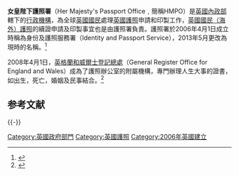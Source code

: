 {{noteTA
|G1=PoliticiansUK
|G2=地名
|G3=UK Government
}}
{{expand|time=2013-07-14T04:37:24+00:00}}
{{Infobox government agency
|agency_name     = 英國護照署
|nativename      = Her Majesty's Passport Office
|agency_type     = 
|seal            = 
|seal_width      = 
|formed          = {{Start date|2006|4|1}}
|preceding1      = 身份及護照服務署
|dissolved       =
|superseding     =
|jurisdiction    = {{UK}}
|headquarters    = [[英國|英國]][[倫敦|倫敦]]馬香街2號
|employees       = 3,180 (2013)
|budget          = 
|minister1_name  = 
|minister1_pfo   = 
|parent_department = [[英國內政部|英國內政部]]
|child1_agency     =  英格蘭及威爾斯總登記處
|website         = [https://www.gov.uk/government/organisations/hm-passport-office HM Passport Office]
|footnotes       =
}}
'''女皇陛下護照署'''（Her Majesty's Passport Office﹐簡稱HMPO）是[[英國|英國]][[內政部_(英國)|內政部]]轄下的[[英國政府行政機構|行政機構]]，為全球[[英國國民|英國國民]]處理[[英國護照|英國護照]]申請和印製工作，[[英國國民（海外）護照|英國國民（海外）護照]]的續證申請及印製事宜也是由護照署負責。護照署於2006年4月1日成立時稱為身份及護照服務署（Identity and Passport Service），2013年5月更改為現時的名稱。<ref>{{cite web |url=https://www.gov.uk/government/organisations/hm-passport-office/about#what-we-do |title=About - HM Passport Office - Inside Government - GOV.UK#what-we-do |accessdate=2013-07-14}}</ref>

2008年4月1日，[[英格蘭和威爾士登記總處|英格蘭和威爾士登記總處]]（General Register Office for England and Wales）成為了護照辦公室的附屬機構，專門辦理人生大事的證書，如出生，死亡，婚姻及民事結合。<ref>{{cite web |url=https://www.gov.uk/government/organisations/hm-passport-office/about#who-we-are |title=About - HM Passport Office - Inside Government - GOV.UK#who-we-are |accessdate=2013-07-14}}</ref>

== 参考文献 ==
{{Reflist}}

{{-}}
{{英國政府部門}}

[[Category:英國政府部門|Category:英國政府部門]]
[[Category:英國護照|Category:英國護照]]
[[Category:2006年英國建立|Category:2006年英國建立]]